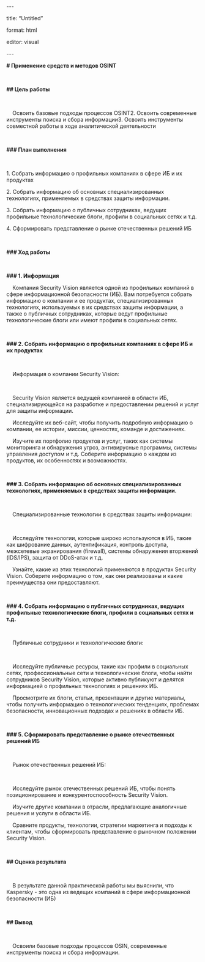 \-\--

title: "Untitled"

format: html

editor: visual

\-\--

**\# Применение средств и методов OSINT**

\

**\## Цель работы**

\

    Освоить базовые подходы процессов OSINT2. Освоить современные инструменты поиска и сбора информации3. Освоить инструменты совместной работы в ходе аналитической деятельности

\

**\### План выполнения**

\

1\. Собрать информацию о профильных компаниях в сфере ИБ и их продуктах

2\. Собрать информацию об основных специализированных технологиях, применяемых в средствах защиты информации.

3\. Собрать информацию о публичных сотрудниках, ведущих профильные технологические блоги, профили в социальных сетях и т.д.

4\. Сформировать представление о рынке отечественных решений ИБ

\

**\### Ход работы**

\

**\### 1. Информация**

    Компания Security Vision является одной из профильных компаний в сфере информационной безопасности (ИБ). Вам потребуется собрать информацию о компании и ее продуктах, специализированных технологиях, используемых в их средствах защиты информации, а также о публичных сотрудниках, которые ведут профильные технологические блоги или имеют профили в социальных сетях.

\

**\### 2. Собрать информацию о профильных компаниях в сфере ИБ и их продуктах**

\

    Информация о компании Security Vision:

\

    Security Vision является ведущей компанией в области ИБ, специализирующейся на разработке и предоставлении решений и услуг для защиты информации.

    Исследуйте их веб-сайт, чтобы получить подробную информацию о компании, ее истории, миссии, ценностях, команде и достижениях.

    Изучите их портфолио продуктов и услуг, таких как системы мониторинга и обнаружения угроз, антивирусные программы, системы управления доступом и т.д. Соберите информацию о каждом из продуктов, их особенностях и возможностях.

\

**\### 3. Собрать информацию об основных специализированных технологиях, применяемых в средствах защиты информации.**

\

    Специализированные технологии в средствах защиты информации:

\

    Исследуйте технологии, которые широко используются в ИБ, такие как шифрование данных, аутентификация, контроль доступа, межсетевые экранирования (firewall), системы обнаружения вторжений (IDS/IPS), защита от DDoS-атак и т.д.

    Узнайте, какие из этих технологий применяются в продуктах Security Vision. Соберите информацию о том, как они реализованы и какие преимущества они предоставляют.

\

**\### 4. Собрать информацию о публичных сотрудниках, ведущих профильные технологические блоги, профили в социальных сетях и т.д.**

\

    Публичные сотрудники и технологические блоги:

\

    Исследуйте публичные ресурсы, такие как профили в социальных сетях, профессиональные сети и технологические блоги, чтобы найти сотрудников Security Vision, которые активно публикуют и делятся информацией о профильных технологиях и решениях ИБ.

    Просмотрите их блоги, статьи, презентации и другие материалы, чтобы получить информацию о технологических тенденциях, проблемах безопасности, инновационных подходах и решениях в области ИБ.

\

**\### 5. Сформировать представление о рынке отечественных решений ИБ**

\

    Рынок отечественных решений ИБ:

\

    Исследуйте рынок отечественных решений ИБ, чтобы понять позиционирование и конкурентоспособность Security Vision.

    Изучите другие компании в отрасли, предлагающие аналогичные решения и услуги в области ИБ.

    Сравните продукты, технологии, стратегии маркетинга и подходы к клиентам, чтобы сформировать представление о рыночном положении Security Vision.

\

**\## Оценка результата**

\

    В результате данной практической работы мы выяснили, что Kaspersky - это одна из ведещих компаний в сфере информационной безопасности (ИБ)

\

**\## Вывод**

\

    Освоили базовые подходы процессов OSIN, современные инструменты поиска и сбора информации.
